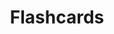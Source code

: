 ---
order: "8"
title: "Flashcards"
description: "I got this idea while training myself to switch chords on my guitar, hence the default values. This app allows you to create flashcards and display them randomly at a specified interval. The cards are then saved to your browser's local storage. Built with JavaScript and CSS3 animations."
buttonText: "View in Netlify"
link: "https://sg-flashcards.netlify.app/"
mainImg: "./flashcards-main.jpg"
thumbImg: "./flashcards-thumb.jpg"
type: "project"
---